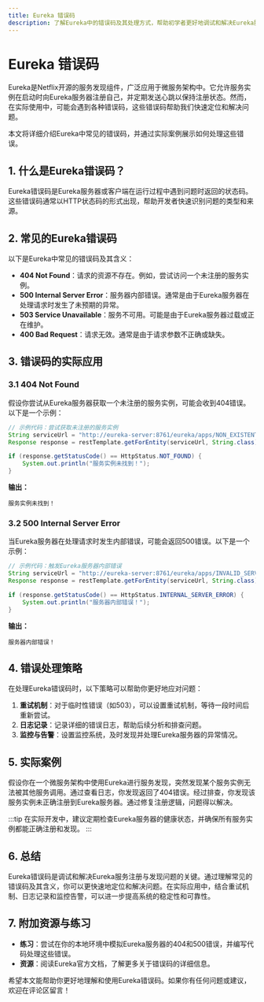```yaml
---
title: Eureka 错误码
description: 了解Eureka中的错误码及其处理方式，帮助初学者更好地调试和解决Eureka服务注册与发现中的问题。
---
```


# Eureka 错误码

Eureka是Netflix开源的服务发现组件，广泛应用于微服务架构中。它允许服务实例在启动时向Eureka服务器注册自己，并定期发送心跳以保持注册状态。然而，在实际使用中，可能会遇到各种错误码，这些错误码帮助我们快速定位和解决问题。

本文将详细介绍Eureka中常见的错误码，并通过实际案例展示如何处理这些错误。

## 1. 什么是Eureka错误码？

Eureka错误码是Eureka服务器或客户端在运行过程中遇到问题时返回的状态码。这些错误码通常以HTTP状态码的形式出现，帮助开发者快速识别问题的类型和来源。

## 2. 常见的Eureka错误码

以下是Eureka中常见的错误码及其含义：

- **404 Not Found**：请求的资源不存在。例如，尝试访问一个未注册的服务实例。
- **500 Internal Server Error**：服务器内部错误。通常是由于Eureka服务器在处理请求时发生了未预期的异常。
- **503 Service Unavailable**：服务不可用。可能是由于Eureka服务器过载或正在维护。
- **400 Bad Request**：请求无效。通常是由于请求参数不正确或缺失。

## 3. 错误码的实际应用

### 3.1 404 Not Found

假设你尝试从Eureka服务器获取一个未注册的服务实例，可能会收到404错误。以下是一个示例：

```java
// 示例代码：尝试获取未注册的服务实例
String serviceUrl = "http://eureka-server:8761/eureka/apps/NON_EXISTENT_SERVICE";
Response response = restTemplate.getForEntity(serviceUrl, String.class);

if (response.getStatusCode() == HttpStatus.NOT_FOUND) {
    System.out.println("服务实例未找到！");
}
```

**输出：**
```
服务实例未找到！
```

### 3.2 500 Internal Server Error

当Eureka服务器在处理请求时发生内部错误，可能会返回500错误。以下是一个示例：

```java
// 示例代码：触发Eureka服务器内部错误
String serviceUrl = "http://eureka-server:8761/eureka/apps/INVALID_SERVICE";
Response response = restTemplate.getForEntity(serviceUrl, String.class);

if (response.getStatusCode() == HttpStatus.INTERNAL_SERVER_ERROR) {
    System.out.println("服务器内部错误！");
}
```

**输出：**
```
服务器内部错误！
```

## 4. 错误处理策略

在处理Eureka错误码时，以下策略可以帮助你更好地应对问题：

1. **重试机制**：对于临时性错误（如503），可以设置重试机制，等待一段时间后重新尝试。
2. **日志记录**：记录详细的错误日志，帮助后续分析和排查问题。
3. **监控与告警**：设置监控系统，及时发现并处理Eureka服务器的异常情况。

## 5. 实际案例

假设你在一个微服务架构中使用Eureka进行服务发现，突然发现某个服务实例无法被其他服务调用。通过查看日志，你发现返回了404错误。经过排查，你发现该服务实例未正确注册到Eureka服务器。通过修复注册逻辑，问题得以解决。

:::tip
在实际开发中，建议定期检查Eureka服务器的健康状态，并确保所有服务实例都能正确注册和发现。
:::

## 6. 总结

Eureka错误码是调试和解决Eureka服务注册与发现问题的关键。通过理解常见的错误码及其含义，你可以更快速地定位和解决问题。在实际应用中，结合重试机制、日志记录和监控告警，可以进一步提高系统的稳定性和可靠性。

## 7. 附加资源与练习

- **练习**：尝试在你的本地环境中模拟Eureka服务器的404和500错误，并编写代码处理这些错误。
- **资源**：阅读Eureka官方文档，了解更多关于错误码的详细信息。

希望本文能帮助你更好地理解和使用Eureka错误码。如果你有任何问题或建议，欢迎在评论区留言！